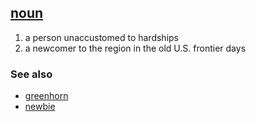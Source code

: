 == [[noun]] ==
# a person unaccustomed to hardships
# a newcomer to the region in the old U.S. frontier days

=== See also ===
*[[greenhorn]]
*[[newbie]]